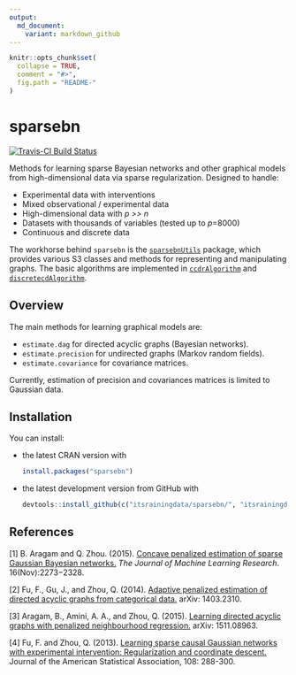 ```yaml
---
output:
  md_document:
    variant: markdown_github
---
```


```r
knitr::opts_chunk$set(
  collapse = TRUE,
  comment = "#>",
  fig.path = "README-"
)
```

# sparsebn

[![Travis-CI Build Status](https://travis-ci.org/itsrainingdata/sparsebn.svg?branch=master)](https://travis-ci.org/itsrainingdata/sparsebn)

Methods for learning sparse Bayesian networks and other graphical models from
high-dimensional data via sparse regularization. Designed to handle:

- Experimental data with interventions 
- Mixed observational / experimental data
- High-dimensional data with _p >> n_
- Datasets with thousands of variables (tested up to _p_=8000)
- Continuous and discrete data

The workhorse behind `sparsebn` is the [`sparsebnUtils`](http://www.github.com/itsrainingdata/sparsebnUtils/)
package, which provides various S3 classes and methods for representing and manipulating graphs. The basic algorithms are implemented in [`ccdrAlgorithm`](http://www.github.com/itsrainingdata/ccdrAlgorithm/) and [`discretecdAlgorithm`](http://www.github.com/gujyjean/discretecdAlgorithm/).

## Overview

The main methods for learning graphical models are:

* `estimate.dag` for directed acyclic graphs (Bayesian networks).
* `estimate.precision` for undirected graphs (Markov random fields).
* `estimate.covariance` for covariance matrices.

Currently, estimation of precision and covariances matrices is limited to Gaussian data.

## Installation

You can install:

* the latest CRAN version with

    ```R
    install.packages("sparsebn")
    ````

* the latest development version from GitHub with

    ```R
    devtools::install_github(c("itsrainingdata/sparsebn/", "itsrainingdata/sparsebnUtils/dev", "itsrainingdata/ccdrAlgorithm/dev", "gujyjean/discretecdAlgorithm"))
    ```

## References

\[1\] B. Aragam and Q. Zhou. (2015). [Concave penalized estimation of sparse Gaussian Bayesian networks.](http://jmlr.org/papers/v16/aragam15a.html) _The Journal of Machine Learning Research_. 16(Nov):2273−2328. 

\[2\] Fu, F., Gu, J., and Zhou, Q. (2014). [Adaptive penalized estimation of directed acyclic graphs from categorical data.](http://arxiv.org/abs/1403.2310) arXiv: 1403.2310. 

\[3\] Aragam, B., Amini, A. A., and Zhou, Q. (2015). [Learning directed acyclic graphs with penalized neighbourhood regression.](http://arxiv.org/abs/1511.08963) arXiv: 1511.08963.

\[4\] Fu, F. and Zhou, Q. (2013). [Learning sparse causal Gaussian networks with experimental intervention: Regularization and coordinate descent.](http://amstat.tandfonline.com/doi/abs/10.1080/01621459.2012.754359) Journal of the American Statistical Association, 108: 288-300.